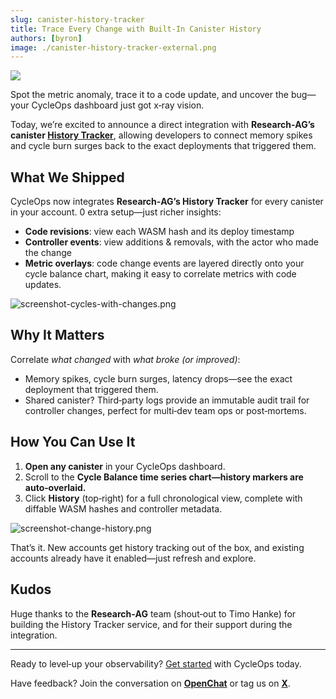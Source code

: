 ```yaml
---
slug: canister-history-tracker 
title: Trace Every Change with Built‑In Canister History 
authors: [byron]
image: ./canister-history-tracker-external.png
---
```


[![](./canister-history-tracker-internal.png)](/changelog/canister-history-tracker)

Spot the metric anomaly, trace it to a code update, and uncover the bug—your CycleOps dashboard just got x‑ray vision.

Today, we’re excited to announce a direct integration with **Research‑AG’s canister [History Tracker](https://history.ic0.info/)**, allowing developers to connect memory spikes and cycle burn surges back to the exact deployments that triggered them.

<!-- truncate -->

## What We Shipped

CycleOps now integrates **Research‑AG’s History Tracker** for every canister in your account. 0 extra setup—just richer insights:

* **Code revisions**: view each WASM hash and its deploy timestamp
* **Controller events**: view additions & removals, with the actor who made the change
* **Metric overlays**: code change events are layered directly onto your cycle balance chart, making it easy to correlate metrics with code updates.

![screenshot-cycles-with-changes.png](./screenshot-cycles-with-changes.png)

## Why It Matters

Correlate *what changed* with *what broke (or improved)*:

* Memory spikes, cycle burn surges, latency drops—see the exact deployment that triggered them.
* Shared canister? Third‑party logs provide an immutable audit trail for controller changes, perfect for multi‑dev team ops or post‑mortems.

## How You Can Use It

1. **Open any canister** in your CycleOps dashboard.
2. Scroll to the **Cycle Balance time series chart—history markers are auto‑overlaid.**
3. Click **History** (top‑right) for a full chronological view, complete with diffable WASM hashes and controller metadata.

![screenshot-change-history.png](./screenshot-change-history.png)


That’s it. New accounts get history tracking out of the box, and existing accounts already have it enabled—just refresh and explore.


## Kudos
Huge thanks to the **Research‑AG** team (shout‑out to Timo Hanke) for building the History Tracker service, and for their support during the integration.

---

Ready to level‑up your observability? [Get started](https://docs.cycleops.dev/docs/getting-started) with CycleOps today.

Have feedback? Join the conversation on **[OpenChat](https://oc.app/community/tw3lb-zqaaa-aaaar-ar3aa-cai/?ref=xeivw-sqaaa-aaaaf-adr7a-cai)** or tag us on **[X](https://x.com/CycleOps)**.